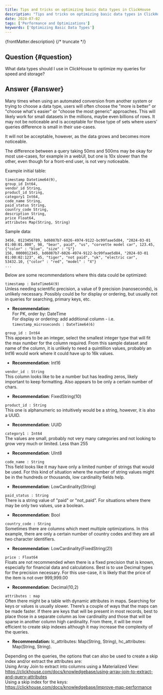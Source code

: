```yaml
---
title: Tips and tricks on optimizing basic data types in ClickHouse
description: "Tips and tricks on optimizing basic data types in ClickHouse"
date: 2024-07-02
tags: ['Performance and Optimizations']
keywords: ['Optimizing Basic Data Types']
---
```


{frontMatter.description}
{/* truncate */}

## Question {#question}

What data types should I use in ClickHouse to optimize my queries for speed and storage?

## Answer {#answer}

Many times when using an automated conversion from another system or trying to choose a data type, users will often choose the "more is better" or "choose what's easier" or "choose the most generic" approaches.  This will likely work for small datasets in the millions, maybe even billions of rows.  It may not be noticeable and is acceptable for those type of sets where users' queries difference is small in their use-cases.

It will not be acceptable, however, as the data grows and becomes more noticeable.

The difference between a query taking 50ms and 500ms may be okay for most use-cases, for example in a webUI, but one is 10x slower than the other, even though for a front-end user, is not very noticeable. 

Example initial table:
```
timestamp Datetime64(9),
group_id Int64,
vendor_id String,
product_id String,
category1 Int64,
code_name String,
paid_status String,
country_code String,
description String,
price Float64,
attributes Map(String, String)
```

Sample data:
```
3456, 0123456789, bd6087b7-6026-4974-9122-bc99faae5d84, "2024-03-01 01:00:01.000", 98, "bear", paid", "us", "corvette model car", 123.45, {"color" : "blue", "size" : "S"}
156, 0000012345, bd6087b7-6026-4974-9122-bc99faae5d84, "2024-03-01 01:00:02:123", 45, "tiger", "not paid", "uk", "electric car", 53432.10, {"color" : "red", "model" : "X"} 
...
```

Below are some recommendations where this data could be optimized:

`timestamp : DateTime64(9)`  
Unless needing scientific precision, a value of 9 precision (nanoseconds), is unlikely necessary. Possibly could be for display or ordering, but usually not in queries for searching, primary keys, etc.
+ **Recommendation:**  
For PK, order by:  DateTime  
For display or ordering: add additional column - i.e. `timestamp_microseconds : DateTime64(6)`  

`group_id : Int64`  
This appears to be an integer, select the smallest integer type that will fit the max number for the column required.  From this sample dataset and name of the column, it is unlikely to need a quintillion values, probably an Int16 would work where it could have up to 16k values.
- **Recommendation**: Int16

`vendor_id : String`  
This column looks like to be a number but has leading zeros, likely important to keep formatting. Also appears to be only a certain number of chars.
- **Recommendation**: FixedString(10)

`product_id : String`  
This one is alphanumeric so intuitively would be a string, however, it is also a UUID. 
- **Recommendation**: UUID

`category1 : Int64`  
The values are small, probably not very many categories and not looking to grow very much or limited. Less than 255
- **Recommendation**: UInt8

`code_name : String`  
This field looks like it may have only a limited number of strings that would be used.
For this kind of situation where the number of string values might be in the hundreds or thousands, low cardinality fields help.
- **Recommendation**: LowCardinality(String)

`paid_status : String`  
There is a string value of "paid" or "not_paid". For situations where there may be only two values, use a boolean.
- **Recommendation**: Bool

`country_code : String`  
Sometimes there are columns which meet multiple optimizations. In this example, there are only a certain number of country codes and they are all two character identifiers.
- **Recommendation**: LowCardinality(FixedString(2))

`price : Float64`  
Floats are not recommended when there is a fixed precision that is known, especially for financial data and calculations. Best is to use Decimal types for the precision necessary. For this use-case, it is likely that the price of the item is not over 999,999.00
- **Recommendation**: Decimal(10,2)

`attributes : map`  
Often there might be a table with dynamic attributes in maps. Searching for keys or values is usually slower. There’s a couple of ways that the maps can be made faster. If there are keys that will be present in most records, best to place those in a separate column as low cardinality and those that will be sparse in another column high cardinality. From there, it will be more efficient to create skip indexes although it may increase the complexity of the queries.
- **Recommendation:** lc_attributes: Map(String, String), hc_attributes: Map(String, String).  

Depending on the queries, the options that can also be used to create a skip index and/or extract the attributes are:  
Using Array Join to extract into columns using a Materialized View:
https://clickhouse.com/docs/knowledgebase/using-array-join-to-extract-and-query-attributes  
Using a skip index for the keys:
https://clickhouse.com/docs/knowledgebase/improve-map-performance